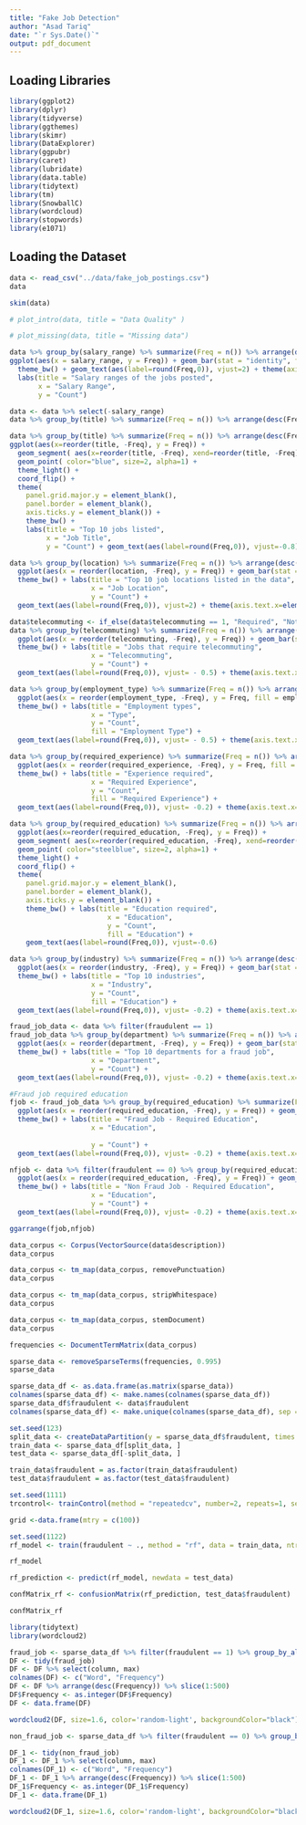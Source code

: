```yaml
---
title: "Fake Job Detection"
author: "Asad Tariq"
date: "`r Sys.Date()`"
output: pdf_document
---
```


## Loading Libraries

```r
library(ggplot2)
library(dplyr)
library(tidyverse)
library(ggthemes)
library(skimr)
library(DataExplorer)
library(ggpubr)
library(caret)
library(lubridate)
library(data.table)
library(tidytext)
library(tm)
library(SnowballC)
library(wordcloud)
library(stopwords)
library(e1071)
```

## Loading the Dataset

```r
data <- read_csv("../data/fake_job_postings.csv")
data
```

```r
skim(data)
```

```r
# plot_intro(data, title = "Data Quality" )
```

```r
# plot_missing(data, title = "Missing data")
```

```r
data %>% group_by(salary_range) %>% summarize(Freq = n()) %>% arrange(desc(Freq)) %>% slice(2:21) %>% 
ggplot(aes(x = salary_range, y = Freq)) + geom_bar(stat = "identity", fill = "steelblue", color = "black") +
  theme_bw() + geom_text(aes(label=round(Freq,0)), vjust=2) + theme(axis.text.x=element_text(size=10, angle=90,hjust=0.5,vjust=1)) + 
  labs(title = "Salary ranges of the jobs posted",
       x = "Salary Range",
       y = "Count")
```

```r
data <- data %>% select(-salary_range)
data %>% group_by(title) %>% summarize(Freq = n()) %>% arrange(desc(Freq))
```

```r
data %>% group_by(title) %>% summarize(Freq = n()) %>% arrange(desc(Freq)) %>%  slice(1:10) %>%
ggplot(aes(x=reorder(title, -Freq), y = Freq)) +
  geom_segment( aes(x=reorder(title, -Freq), xend=reorder(title, -Freq), y=0, yend=Freq), color="skyblue") +
  geom_point( color="blue", size=2, alpha=1) +
  theme_light() +
  coord_flip() +
  theme(
    panel.grid.major.y = element_blank(),
    panel.border = element_blank(),
    axis.ticks.y = element_blank()) + 
    theme_bw() + 
    labs(title = "Top 10 jobs listed",
         x = "Job Title",
         y = "Count") + geom_text(aes(label=round(Freq,0)), vjust=-0.8)
```

```r
data %>% group_by(location) %>% summarize(Freq = n()) %>% arrange(desc(Freq)) %>%  slice(1:4,7:12) %>%
  ggplot(aes(x = reorder(location, -Freq), y = Freq)) + geom_bar(stat = "identity", fill = "steelblue", color = "black") + 
  theme_bw() + labs(title = "Top 10 job locations listed in the data",
                    x = "Job Location",
                    y = "Count") +
  geom_text(aes(label=round(Freq,0)), vjust=2) + theme(axis.text.x=element_text(size=10, angle=90,hjust=0.5,vjust=1))
```

```r
data$telecommuting <- if_else(data$telecommuting == 1, "Required", "Not Required")
data %>% group_by(telecommuting) %>% summarize(Freq = n()) %>% arrange(desc(Freq)) %>% 
  ggplot(aes(x = reorder(telecommuting, -Freq), y = Freq)) + geom_bar(stat = "identity", fill = "steelblue", color = "black") + 
  theme_bw() + labs(title = "Jobs that require telecommuting",
                    x = "Telecommuting",
                    y = "Count") +
  geom_text(aes(label=round(Freq,0)), vjust= - 0.5) + theme(axis.text.x=element_text(size=10, angle=90,hjust=0.5,vjust=1))
```

```r
data %>% group_by(employment_type) %>% summarize(Freq = n()) %>% arrange(desc(Freq)) %>% slice(1,3:6) %>%
  ggplot(aes(x = reorder(employment_type, -Freq), y = Freq, fill = employment_type)) + geom_bar(stat = "identity",  color = "black") + 
  theme_bw() + labs(title = "Employment types",
                    x = "Type",
                    y = "Count",
                    fill = "Employment Type") +
  geom_text(aes(label=round(Freq,0)), vjust= - 0.5) + theme(axis.text.x=element_text(size=10, angle=90,hjust=0.5,vjust=1))
```

```r
data %>% group_by(required_experience) %>% summarize(Freq = n()) %>% arrange(desc(Freq)) %>% slice(2:8) %>%
  ggplot(aes(x = reorder(required_experience, -Freq), y = Freq, fill = required_experience)) + geom_bar(stat = "identity", color = "black") + 
  theme_bw() + labs(title = "Experience required",
                    x = "Required Experience",
                    y = "Count",
                    fill = "Required Experience") +
  geom_text(aes(label=round(Freq,0)), vjust= -0.2) + theme(axis.text.x=element_text(size=10, angle=90,hjust=0.5,vjust=1))
```

```r
data %>% group_by(required_education) %>% summarize(Freq = n()) %>% arrange(desc(Freq)) %>% slice(2:14) %>%
  ggplot(aes(x=reorder(required_education, -Freq), y = Freq)) +
  geom_segment( aes(x=reorder(required_education, -Freq), xend=reorder(required_education, -Freq), y=0, yend=Freq), color="skyblue") +
  geom_point( color="steelblue", size=2, alpha=1) +
  theme_light() +
  coord_flip() +
  theme(
    panel.grid.major.y = element_blank(),
    panel.border = element_blank(),
    axis.ticks.y = element_blank()) +
    theme_bw() + labs(title = "Education required",
                        x = "Education",
                        y = "Count",
                        fill = "Education") + 
    geom_text(aes(label=round(Freq,0)), vjust=-0.6)
```

```r
data %>% group_by(industry) %>% summarize(Freq = n()) %>% arrange(desc(Freq)) %>% slice(2:11) %>%
  ggplot(aes(x = reorder(industry, -Freq), y = Freq)) + geom_bar(stat = "identity", color = "black", fill = "purple") + 
  theme_bw() + labs(title = "Top 10 industries",
                    x = "Industry",
                    y = "Count",
                    fill = "Education") +
  geom_text(aes(label=round(Freq,0)), vjust= -0.2) + theme(axis.text.x=element_text(size=10, angle=90,hjust=0.5,vjust=1))
```

```r
fraud_job_data <- data %>% filter(fraudulent == 1)
fraud_job_data %>% group_by(department) %>% summarize(Freq = n()) %>% arrange(desc(Freq)) %>% slice(2:11) %>% 
  ggplot(aes(x = reorder(department, -Freq), y = Freq)) + geom_bar(stat = "identity", color = "black", fill = "purple") + 
  theme_bw() + labs(title = "Top 10 departments for a fraud job",
                    x = "Department",
                    y = "Count") +
  geom_text(aes(label=round(Freq,0)), vjust= -0.2) + theme(axis.text.x=element_text(size=10, angle=90,hjust=0.5,vjust=1))
```

```r
#Fraud job required education
fjob <- fraud_job_data %>% group_by(required_education) %>% summarize(Freq = n()) %>% arrange(desc(Freq)) %>% 
  ggplot(aes(x = reorder(required_education, -Freq), y = Freq)) + geom_bar(stat = "identity", color = "black", fill = "pink") + 
  theme_bw() + labs(title = "Fraud Job - Required Education",
                    x = "Education",
                    
                    y = "Count") +
  geom_text(aes(label=round(Freq,0)), vjust= -0.2) + theme(axis.text.x=element_text(size=10, angle=90,hjust=0.5,vjust=1)) 

nfjob <- data %>% filter(fraudulent == 0) %>% group_by(required_education)%>% summarize(Freq = n()) %>% arrange(desc(Freq)) %>% 
  ggplot(aes(x = reorder(required_education, -Freq), y = Freq)) + geom_bar(stat = "identity", color = "black", fill = "pink") + 
  theme_bw() + labs(title = "Non Fraud Job - Required Education",
                    x = "Education",
                    y = "Count") +
  geom_text(aes(label=round(Freq,0)), vjust= -0.2) + theme(axis.text.x=element_text(size=10, angle=90,hjust=0.5,vjust=1)) 

ggarrange(fjob,nfjob)
```

```r
data_corpus <- Corpus(VectorSource(data$description))
data_corpus
```

```r
data_corpus <- tm_map(data_corpus, removePunctuation)
data_corpus
```

```r
data_corpus <- tm_map(data_corpus, stripWhitespace)
data_corpus
```

```r
data_corpus <- tm_map(data_corpus, stemDocument)
data_corpus
```

```r
frequencies <- DocumentTermMatrix(data_corpus)
```

```r
sparse_data <- removeSparseTerms(frequencies, 0.995)
sparse_data
```

```r
sparse_data_df <- as.data.frame(as.matrix(sparse_data))
colnames(sparse_data_df) <- make.names(colnames(sparse_data_df))
sparse_data_df$fraudulent <- data$fraudulent
colnames(sparse_data_df) <- make.unique(colnames(sparse_data_df), sep = "_")
```


```r
set.seed(123)
split_data <- createDataPartition(y = sparse_data_df$fraudulent, times = 1, p = 0.85, list= FALSE)
train_data <- sparse_data_df[split_data, ]
test_data <- sparse_data_df[-split_data, ]
```


```r
train_data$fraudulent = as.factor(train_data$fraudulent)
test_data$fraudulent = as.factor(test_data$fraudulent)
```


```r
set.seed(1111)
trcontrol<- trainControl(method = "repeatedcv", number=2, repeats=1, search="random", verboseIter = TRUE)
```


```r
grid <-data.frame(mtry = c(100))
```


```r
set.seed(1122)
rf_model <- train(fraudulent ~ ., method = "rf", data = train_data, ntree = 200, trControl = trcontrol,tuneGrid = grid)
```

```r
rf_model
```

```r
rf_prediction <- predict(rf_model, newdata = test_data)
```


```r
confMatrix_rf <- confusionMatrix(rf_prediction, test_data$fraudulent)

confMatrix_rf
```

```r
library(tidytext)
library(wordcloud2)

fraud_job <- sparse_data_df %>% filter(fraudulent == 1) %>% group_by_all()
DF <- tidy(fraud_job)
DF <- DF %>% select(column, max)
colnames(DF) <- c("Word", "Frequency")
DF <- DF %>% arrange(desc(Frequency)) %>% slice(1:500)
DF$Frequency <- as.integer(DF$Frequency)
DF <- data.frame(DF)

wordcloud2(DF, size=1.6, color='random-light', backgroundColor="black")
```

```r
non_fraud_job <- sparse_data_df %>% filter(fraudulent == 0) %>% group_by_all()

DF_1 <- tidy(non_fraud_job)
DF_1 <- DF_1 %>% select(column, max)
colnames(DF_1) <- c("Word", "Frequency")
DF_1 <- DF_1 %>% arrange(desc(Frequency)) %>% slice(1:500)
DF_1$Frequency <- as.integer(DF_1$Frequency)
DF_1 <- data.frame(DF_1)

wordcloud2(DF_1, size=1.6, color='random-light', backgroundColor="black")
```

